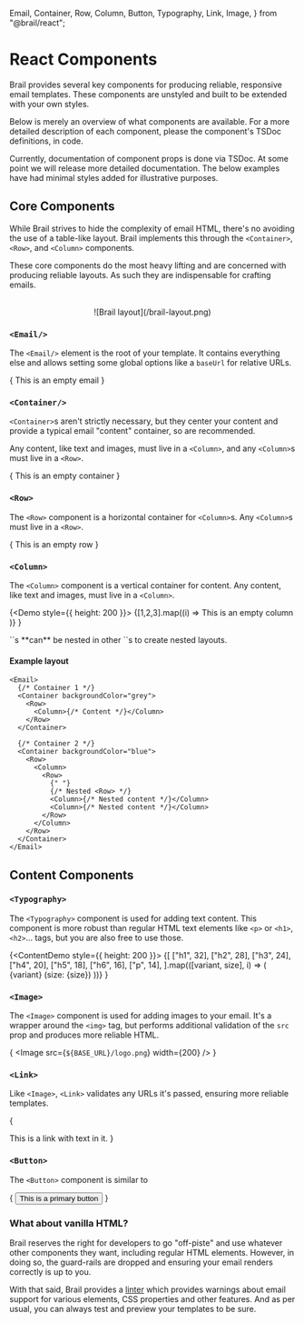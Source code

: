   Email,
  Container,
  Row,
  Column,
  Button,
  Typography,
  Link,
  Image,
} from "@brail/react";

# React Components

Brail provides several key components for producing reliable, responsive email templates. These components are unstyled and built to be extended with your own styles.

Below is merely an overview of what components are available. For a more detailed description of each component, please the component's TSDoc definitions, in code.

<Callout>
Currently, documentation of component props is done via TSDoc. At some point we will release more detailed documentation.
</Callout>

<Callout type="info">
The below examples have had minimal styles added for illustrative purposes.
</Callout>

## Core Components

While Brail strives to hide the complexity of email HTML, there's no avoiding the use of a table-like layout. Brail implements this through the `<Container>`, `<Row>`, and `<Column>` components.

These core components do the most heavy lifting and are concerned with producing reliable layouts. As such they are indispensable for crafting emails.

<br/>
<center>![Brail layout](/brail-layout.png)</center>

### `<Email/>`

The `<Email/>` element is the root of your template. It contains everything else and allows setting some global options like a `baseUrl` for relative URLs.

{<Demo>
  <Email backgroundColor={Colors.grey100}>
    <Container py={32} px={16}>
      <Row>
        <Column align="center">
          <Typography fontWeight="bold" color="black" fontFamily="Arial">
            This is an empty email
          </Typography>
        </Column>
      </Row>
    </Container>
  </Email>
</Demo>}

### `<Container/>`

`<Container>`s aren't strictly necessary, but they center your content and provide a typical email "content" container, so are recommended.

Any content, like text and images, must live in a `<Column>`, and any `<Column>`s must live in a `<Row>`.

{<Demo>
  <Email backgroundColor={Colors.grey100} fontFamily="Arial">
    <Container py={32} px={16} backgroundColor="white" my={16}>
      <Row>
        <Column align="center">
          <Typography fontWeight="bold" color="black">
            This is an empty container
          </Typography>
        </Column>
      </Row>
    </Container>
  </Email>
</Demo>}

### `<Row>`

The `<Row>` component is a horizontal container for `<Column>`s. Any `<Column>`s must live in a `<Row>`.

{<Demo>
  <Email backgroundColor={Colors.grey100} fontFamily="Arial">
    <Container py={16} px={16} backgroundColor="white" my={16}>
      <Row backgroundColor={Colors.grey100} py={16}>
        <Column>
          <Typography textAlign="center" fontWeight="bold" color="black">
            This is an empty row
          </Typography>
        </Column>
      </Row>
    </Container>
  </Email>
</Demo>}


### `<Column>`

The `<Column>` component is a vertical container for content. Any content, like text and images, must live in a `<Column>`.

{<Demo style={{ height: 200 }}>
  <Email backgroundColor={Colors.grey100} fontFamily="Arial">
    <Container py={16} px={16} backgroundColor="white" my={16}>
      <Row>
        {[1,2,3].map((i) => <Column key={i} backgroundColor={Colors.grey100} py={16}>
          <Typography textAlign="center" fontWeight="bold" color="black">
            This is an empty column
          </Typography>
        </Column>)}
      </Row>
    </Container>
  </Email>
</Demo>}

<Callout emoji="🎉">
`<Row>`s **can** be nested in other `<Column>`s to create nested layouts.
</Callout>

#### Example layout

```tsx
<Email>
  {/* Container 1 */}
  <Container backgroundColor="grey">
    <Row>
      <Column>{/* Content */}</Column>
    </Row>
  </Container>

  {/* Container 2 */}
  <Container backgroundColor="blue">
    <Row>
      <Column>
        <Row>
          {" "}
          {/* Nested <Row> */}
          <Column>{/* Nested content */}</Column>
          <Column>{/* Nested content */}</Column>
        </Row>
      </Column>
    </Row>
  </Container>
</Email>
```

## Content Components

### `<Typography>`

The `<Typography>` component is used for adding text content. This component is more robust than regular HTML text elements like `<p>` or `<h1>`, `<h2>`... tags, but you are also free to use those.

{<ContentDemo style={{ height: 200 }}>
  {[
    ["h1", 32],
    ["h2", 28],
    ["h3", 24],
    ["h4", 20],
    ["h5", 18],
    ["h6", 16],
    ["p", 14],
  ].map(([variant, size], i) => (
    <Typography as={variant} fontSize={size} key={variant} color="black" fontFamily="Arial">
      {variant} (size: {size})
    </Typography>
  ))}
</ContentDemo>}

### `<Image>`

The `<Image>` component is used for adding images to your email. It's a wrapper around the `<img>` tag, but performs additional validation of the `src` prop and produces more reliable HTML.

{<ContentDemo>
  <Image src={`${BASE_URL}/logo.png`} width={200} />
</ContentDemo>}

### `<Link>`

Like `<Image>`, `<Link>` validates any URLs it's passed, ensuring more reliable templates.

{<ContentDemo>
  <Link href="https://brail.dev">
    <Typography
      color={Colors.brail}
      fontWeight="bold"
      textDecoration="underline"
			fontFamily="Arial"
    >
      This is a link with text in it.
    </Typography>
  </Link>
</ContentDemo>}

### `<Button>`

The `<Button>` component is similar to 

{<ContentDemo>
	<Button 
		href="https://brail.dev" 
		variant="primary" 
		fontFamily="Arial" 
		px={32} 
		py={8} 
		backgroundColor={Colors.brail}
		color="white"
		borderRadius={4}>
		This is a primary button
	</Button>
</ContentDemo>}

### What about vanilla HTML?

Brail reserves the right for developers to go "off-piste" and use whatever other components they want, including regular HTML elements. However, in doing so, the guard-rails are dropped and ensuring your email renders correctly is up to you.

With that said, Brail provides a [linter](/docs/crafting/linting) which provides warnings about email support for various elements, CSS properties and other features. And as per usual, you can always test and preview your templates to be sure.
